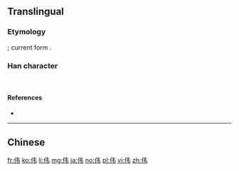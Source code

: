 {{also|偉}}
==Translingual==
{{zh-hanzi-box|伟|[[偉]]}}

===Etymology===
{{Han simp|偉|f=韋|t=韦}}; current form {{Han compound|人|alt1=亻|韦}}.

===Han character===
{{Han char|rn=9|rad=人|as=09|sn=12|four=2425<sub>6</sub>|canj=人手尸 (OQS)|ids=⿰[[亻]][[韦]]}}<br/>
{{Han char|rn=9|rad=人|as=04|sn=6|four=|canj=人手尸 (OQS)}}

====References====
* {{Han ref|kx=0096.121|hdz=10117.150|uh=4F1F|ud=20255}}

----

==Chinese==
{{zh-see|偉}}

[[fr:伟]]
[[ko:伟]]
[[li:伟]]
[[mg:伟]]
[[ja:伟]]
[[no:伟]]
[[pl:伟]]
[[vi:伟]]
[[zh:伟]]